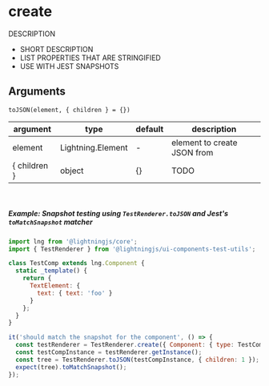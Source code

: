 <!--
  Copyright 2023 Comcast Cable Communications Management, LLC

  Licensed under the Apache License, Version 2.0 (the "License");
  you may not use this file except in compliance with the License.
  You may obtain a copy of the License at

  http://www.apache.org/licenses/LICENSE-2.0

  Unless required by applicable law or agreed to in writing, software
  distributed under the License is distributed on an "AS IS" BASIS,
  WITHOUT WARRANTIES OR CONDITIONS OF ANY KIND, either express or implied.
  See the License for the specific language governing permissions and
  limitations under the License.

  SPDX-License-Identifier: Apache-2.0
-->


<Meta title="Unit Testing / Test Renderer / toJSON" />

# create

DESCRIPTION

- SHORT DESCRIPTION
- LIST PROPERTIES THAT ARE STRINGIFIED
- USE WITH JEST SNAPSHOTS

## Arguments

`toJSON(element, { children } = {})`

| argument     | type              | default | description                 |
| ------------ | ----------------- | ------- | --------------------------- |
| element      | Lightning.Element | -       | element to create JSON from |
| { children } | object            | {}      | TODO                        |

<br />

##### Example: Snapshot testing using `TestRenderer.toJSON` and Jest's `toMatchSnapshot` matcher

```js
import lng from '@lightningjs/core';
import { TestRenderer } from '@lightningjs/ui-components-test-utils';

class TestComp extends lng.Component {
  static _template() {
    return {
      TextElement: {
        text: { text: 'foo' }
      }
    };
  }
}

it('should match the snapshot for the component', () => {
  const testRenderer = TestRenderer.create({ Component: { type: TestComp } });
  const testCompInstance = testRenderer.getInstance();
  const tree = TestRenderer.toJSON(testCompInstance, { children: 1 });
  expect(tree).toMatchSnapshot();
});
```
